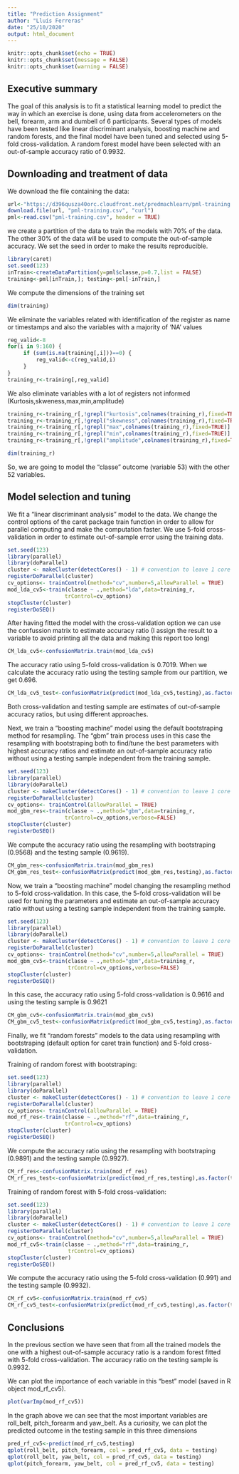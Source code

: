 ```yaml
---
title: "Prediction Assignment"
author: "Lluís Ferreras"
date: "25/10/2020"
output: html_document
---
```


```r
knitr::opts_chunk$set(echo = TRUE)
knitr::opts_chunk$set(message = FALSE)
knitr::opts_chunk$set(warning = FALSE)
```

## Executive summary

The goal of this analysis is to fit a statistical learning model to predict the way in which an exercise is done, using data from accelerometers on the bell, forearm, arm and dumbell of 6 participants. Several types of models have been tested like linear discriminant analysis, boosting machine and random forests, and the final model have been tuned and selected using 5-fold cross-validation. A random forest model have been selected with an out-of-sample accuracy ratio of 0.9932. 

## Downloading and treatment of data

We download the file containing the data:

```r
url<-"https://d396qusza40orc.cloudfront.net/predmachlearn/pml-training.csv"
download.file(url, "pml-training.csv", "curl")
pml<-read.csv("pml-training.csv", header = TRUE)
```

we create a partition of the data to train the models with 70% of the data. The other 30% of the data will be used to compute the out-of-sample accuracy. We set the seed in order to make the results reproducible.

```r
library(caret)
set.seed(123)
inTrain<-createDataPartition(y=pml$classe,p=0.7,list = FALSE)
training<-pml[inTrain,]; testing<-pml[-inTrain,]
```

We compute the dimensions of the training set
```r
dim(training)
```

We eliminate the variables related with identification of the register as name or timestamps and also the variables with a majority of 'NA' values

```r
reg_valid<-8
for(i in 9:160) {
     if (sum(is.na(training[,i]))==0) {
         reg_valid<-c(reg_valid,i)
     }
}
training_r<-training[,reg_valid]
```

We also eliminate variables with a lot of registers not informed (Kurtosis,skweness,max,min,amplitude)

```r
training_r<-training_r[,!grepl("kurtosis",colnames(training_r),fixed=TRUE)]
training_r<-training_r[,!grepl("skewness",colnames(training_r),fixed=TRUE)]
training_r<-training_r[,!grepl("max",colnames(training_r),fixed=TRUE)]
training_r<-training_r[,!grepl("min",colnames(training_r),fixed=TRUE)]
training_r<-training_r[,!grepl("amplitude",colnames(training_r),fixed=TRUE)]
```

```r
dim(training_r)
```

So, we are going to model the "classe" outcome (variable 53) with the other 52 variables.

## Model selection and tuning

We fit a "linear discriminant analysis" model to the data. We change the control options of the caret package train function in order to allow for parallel computing and make the computation faster. We use 5-fold cross-validation in order to estimate out-of-sample error using the training data.

```r
set.seed(123)
library(parallel)
library(doParallel)
cluster <- makeCluster(detectCores() - 1) # convention to leave 1 core for OS
registerDoParallel(cluster)
cv_options<- trainControl(method="cv",number=5,allowParallel = TRUE)
mod_lda_cv5<-train(classe ~ .,method="lda",data=training_r,
                  trControl=cv_options)
stopCluster(cluster)
registerDoSEQ()
```

After having fitted the model with the cross-validation option we can use the confussion matrix to estimate accuracy ratio (I assign the result to a variable to avoid printing all the data and making this report too long)

```r
CM_lda_cv5<-confusionMatrix.train(mod_lda_cv5)
```

The accuracy ratio using 5-fold cross-validation is 0.7019. When we calculate the accuracy ratio using the testing sample from our partition, we get 0.696.

```r
CM_lda_cv5_test<-confusionMatrix(predict(mod_lda_cv5,testing),as.factor(testing$classe))
```

Both cross-validation and testing sample are estimates of out-of-sample accuracy ratios, but using different approaches.

Next, we train a "boosting machine" model using the default bootstraping method for resampling. The "gbm" train process uses in this case the resampling with bootstraping both to find/tune the best parameters with highest accuracy ratios and estimate an out-of-sample accuracy ratio without using a testing sample independent from the training sample.

```r
set.seed(123)
library(parallel)
library(doParallel)
cluster <- makeCluster(detectCores() - 1) # convention to leave 1 core for OS
registerDoParallel(cluster)
cv_options<- trainControl(allowParallel = TRUE)
mod_gbm_res<-train(classe ~ .,method="gbm",data=training_r,
                  trControl=cv_options,verbose=FALSE)
stopCluster(cluster)
registerDoSEQ()
```

We compute the accuracy ratio using the resampling with bootstraping (0.9568) and the testing sample (0.9619).

```r
CM_gbm_res<-confusionMatrix.train(mod_gbm_res)
CM_gbm_res_test<-confusionMatrix(predict(mod_gbm_res,testing),as.factor(testing$classe))
```

Now, we train a "boosting machine" model changing the resampling method to 5-fold cross-validation. In this case, the 5-fold cross-validation will be used for tuning the parameters and estimate an out-of-sample accuracy ratio without using a testing sample independent from the training sample.

```r
set.seed(123)
library(parallel)
library(doParallel)
cluster <- makeCluster(detectCores() - 1) # convention to leave 1 core for OS
registerDoParallel(cluster)
cv_options<- trainControl(method="cv",number=5,allowParallel = TRUE)
mod_gbm_cv5<-train(classe ~ .,method="gbm",data=training_r,
                   trControl=cv_options,verbose=FALSE)
stopCluster(cluster)
registerDoSEQ()
```

In this case, the accuracy ratio using 5-fold cross-validation is 0.9616 and using the testing sample is 0.9621

```r
CM_gbm_cv5<-confusionMatrix.train(mod_gbm_cv5)
CM_gbm_cv5_test<-confusionMatrix(predict(mod_gbm_cv5,testing),as.factor(testing$classe))
```

Finally, we fit "random forests" models to the data using resampling with bootstraping (default option for caret train function) and 5-fold cross-validation.

Training of random forest with bootstraping:

```r
set.seed(123)
library(parallel)
library(doParallel)
cluster <- makeCluster(detectCores() - 1) # convention to leave 1 core for OS
registerDoParallel(cluster)
cv_options<- trainControl(allowParallel = TRUE)
mod_rf_res<-train(classe ~ .,method="rf",data=training_r,
                  trControl=cv_options)
stopCluster(cluster)
registerDoSEQ()
```

We compute the accuracy ratio using the resampling with bootstraping (0.9891) and the testing sample (0.9927).

```r
CM_rf_res<-confusionMatrix.train(mod_rf_res)
CM_rf_res_test<-confusionMatrix(predict(mod_rf_res,testing),as.factor(testing$classe))
```

Training of random forest with 5-fold cross-validation:

```r
set.seed(123)
library(parallel)
library(doParallel)
cluster <- makeCluster(detectCores() - 1) # convention to leave 1 core for OS
registerDoParallel(cluster)
cv_options<- trainControl(method="cv",number=5,allowParallel = TRUE)
mod_rf_cv5<-train(classe ~ .,method="rf",data=training_r,
                   trControl=cv_options)
stopCluster(cluster)
registerDoSEQ()
```

We compute the accuracy ratio using the 5-fold cross-validation (0.991) and the testing sample (0.9932).

```r
CM_rf_cv5<-confusionMatrix.train(mod_rf_cv5)
CM_rf_cv5_test<-confusionMatrix(predict(mod_rf_cv5,testing),as.factor(testing$classe))
```

## Conclusions

In the previous section we have seen that from all the trained models the one with a highest out-of-sample accuracy ratio is a random forest fitted with 5-fold cross-validation. The accuracy ratio on the testing sample is 0.9932.

We can plot the importance of each variable in this "best" model (saved in R object mod_rf_cv5).

```r
plot(varImp(mod_rf_cv5))
```

In the graph above we can see that the most important variables are roll_belt, pitch_forearm and yaw_belt. As a curiosity, we can plot the predicted outcome in the testing sample in this three dimensions

```r
pred_rf_cv5<-predict(mod_rf_cv5,testing)
qplot(roll_belt, pitch_forearm, col = pred_rf_cv5, data = testing)
qplot(roll_belt, yaw_belt, col = pred_rf_cv5, data = testing)
qplot(pitch_forearm, yaw_belt, col = pred_rf_cv5, data = testing)
```